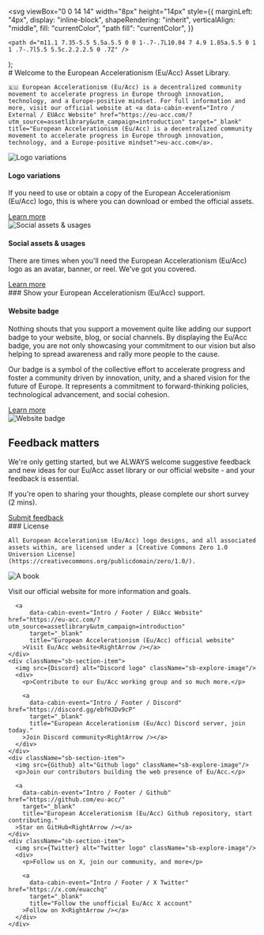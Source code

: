 

  <svg
    viewBox="0 0 14 14"
    width="8px"
    height="14px"
    style={{
      marginLeft: "4px",
      display: "inline-block",
      shapeRendering: "inherit",
      verticalAlign: "middle",
      fill: "currentColor",
      "path fill": "currentColor",
    }}
  >
    <path d="m11.1 7.35-5.5 5.5a.5.5 0 0 1-.7-.7L10.04 7 4.9 1.85a.5.5 0 1 1 .7-.7l5.5 5.5c.2.2.2.5 0 .7Z" />
  </svg>
);

<Meta title="Introduction" />

<div className="sb-container">
  <div className='sb-section-title'>
    # Welcome to the European Accelerationism (Eu/Acc) Asset Library.

    🇪🇺 European Accelerationism (Eu/Acc) is a decentralized community movement to accelerate progress in Europe through innovation, technology, and a Europe-positive mindset. For full information and more, visit our official website at <a data-cabin-event="Intro / External / EUAcc Website" href="https://eu-acc.com/?utm_source=assetlibrary&utm_campaign=introduction" target="_blank" title="European Accelerationism (Eu/Acc) is a decentralized community movement to accelerate progress in Europe through innovation, technology, and a Europe-positive mindset">eu-acc.com</a>.
  </div>
  <div className="sb-section">
    <div className="sb-section-item">
      <img
        src={Logos}
        alt="Logo variations"
      />
      <h4 className="sb-section-item-heading">Logo variations</h4>
      <p className="sb-section-item-paragraph">If you need to use or obtain a copy of the European Accelerationism (Eu/Acc) logo, this is where you can download or embed the official assets.</p>
      <a
         data-cabin-event="Intro / Assets / Logo" href="./?path=/docs/asset-library-logo--docs"
      >Learn more<RightArrow /></a>
    </div>
    <div className="sb-section-item">
      <img
        src={Social}
        alt="Social assets & usages"
      />
      <h4 className="sb-section-item-heading">Social assets & usages</h4>
      <p className="sb-section-item-paragraph">There are times when you'll need the European Accelerationism (Eu/Acc) logo as an avatar, banner, or reel. We've got you covered.</p>
      <a
         data-cabin-event="Intro / Assets / Social" href="./?path=/docs/asset-library-social--docs"
      >Learn more<RightArrow /></a>
    </div>
  </div>
</div>
<div className="sb-container">
  <div className='sb-section-title'>
    ### Show your European Accelerationism (Eu/Acc) support.
  </div>

  <div className="sb-section">
    <div className="sb-features-grid">
      <div className="sb-grid-item">
        <h4 className="sb-section-item-heading">Website badge</h4>
        <p className="sb-section-item-paragraph">Nothing shouts that you support a movement quite like adding our support badge to your website, blog, or social channels. By displaying the Eu/Acc badge, you are not only showcasing your commitment to our vision but also helping to spread awareness and rally more people to the cause.</p>
        <p className="sb-section-item-paragraph">Our badge is a symbol of the collective effort to accelerate progress and foster a community driven by innovation, unity, and a shared vision for the future of Europe. It represents a commitment to forward-thinking policies, technological advancement, and social cohesion.</p>
        <a
          data-cabin-event="Intro / Assets / Badge" href="./?path=/docs/asset-library-badge--docs"
        >Learn more<RightArrow /></a>
      </div>
      <div className="sb-grid-item">
        <img src={Website} alt="Website badge" />
      </div>
    </div>
  </div>
</div>
<div className='sb-addon'>
  <div className='sb-addon-text'>
    <h2>Feedback matters</h2>
    <p className="sb-section-item-paragraph">We're only getting started, but we ALWAYS welcome suggestive feedback and new ideas for our Eu/Acc asset library or our official website - and your feedback is essential.</p>
    <p className="sb-section-item-paragraph">If you're open to sharing your thoughts, please complete our short survey (2 mins).</p>
    <a
        data-cabin-event="Intro / External / Feedback" href="https://forms.gle/fiadxd9oxTcnXWAN6"
        target="_blank"
        titl="Submit feedback for Eu/Acc"
      >Submit feedback<RightArrow /></a>
  </div>
</div>
<div className="sb-container">
  <div className='sb-section-title'>
    ### License

    All European Accelerationism (Eu/Acc) logo designs, and all associated assets within, are licensed under a [Creative Commons Zero 1.0 Universion License](https://creativecommons.org/publicdomain/zero/1.0/).
  </div>
</div>

<div className="sb-section sb-socials">
    <div className="sb-section-item">
      <img src={Tutorials} alt="A book" className="sb-explore-image"/>
      <p>Visit our official website for more information and goals.</p>  

      <a
          data-cabin-event="Intro / Footer / EUAcc Website" href="https://eu-acc.com/?utm_source=assetlibrary&utm_campaign=introduction"
          target="_blank"
          title="European Accelerationism (Eu/Acc) official website"
        >Visit Eu/Acc website<RightArrow /></a>
    </div>
    <div className="sb-section-item">
      <img src={Discord} alt="Discord logo" className="sb-explore-image"/>
      <div>
        <p>Contribute to our Eu/Acc working group and so much more.</p>

        <a
          data-cabin-event="Intro / Footer / Discord" href="https://discord.gg/ebfHJDv9cP"
          target="_blank"
          title="European Accelerationism (Eu/Acc) Discord server, join today."
        >Join Discord community<RightArrow /></a>
      </div>
    </div>
    <div className="sb-section-item">
      <img src={Github} alt="Github logo" className="sb-explore-image"/>
      <p>Join our contributors building the web presence of Eu/Acc.</p>

      <a
        data-cabin-event="Intro / Footer / Github" href="https://github.com/eu-acc/"
        target="_blank"
        title="European Accelerationism (Eu/Acc) Github repository, start contributing."
      >Star on GitHub<RightArrow /></a>
    </div>
    <div className="sb-section-item">
      <img src={Twitter} alt="Twitter logo" className="sb-explore-image"/>
      <div>
        <p>Follow us on X, join our community, and more</p>

        <a
          data-cabin-event="Intro / Footer / X Twitter" href="https://x.com/euacchq"
          target="_blank"
          title="Follow the unofficial Eu/Acc X account"
        >Follow on X<RightArrow /></a>
      </div>
    </div>
</div>

<style>
  {`
  .sb-container {
    margin-bottom: 48px;
  }

  .sb-section {
    width: 100%;
    display: flex;
    flex-direction: row;
    gap: 20px;
  }

  img {
    object-fit: cover;
  }

  .sb-section-title {
    margin-bottom: 32px;
  }

  .sb-section-title h1 {
    font-size: 30px;
  }

  .sb-section a:not(h1 a, h2 a, h3 a) {
    font-size: 14px;
  }

  .sb-section-item, .sb-grid-item {
    flex: 1;
    display: flex;
    flex-direction: column;
  }

  .sb-section-item-heading {
    padding-top: 20px !important;
    padding-bottom: 5px !important;
    margin: 0 !important;
  }
  .sb-section-item-paragraph {
    margin: 0;
    padding-bottom: 10px;
  }

  .sb-chevron {
    margin-left: 5px;
  }

  .sb-features-grid {
    display: grid;
    grid-template-columns: repeat(2, 1fr);
    grid-gap: 32px 20px;
  }

  .sb-socials {
    display: grid;
    grid-template-columns: repeat(4, 1fr);
  }

  .sb-socials p {
    margin-bottom: 10px;
  }

  .sb-explore-image {
    max-height: 32px;
    align-self: flex-start;
  }

  .sb-addon {
    width: 100%;
    display: flex;
    align-items: center;
    position: relative;
    border-radius: 15px;
    background: #003CB3;
    height: 280px;
    margin-bottom: 48px;
    overflow: hidden;
  }

  .sb-addon-text {
    padding-left: 48px;
    max-width: 360px;
  }

  .sb-addon-text h2 {
    padding-top: 0px;
    color: #fff;
  }

  .sb-addon-text p {
    color: #fff;
  }

  .sb-addon-text a {
    color: #fff;
    font-weight: 700;
  }

  @media screen and (max-width: 600px) {
    .sb-section {
      flex-direction: column;
    }

    .sb-features-grid {
      grid-template-columns: repeat(1, 1fr);
    }

    .sb-socials {
      grid-template-columns: repeat(2, 1fr);
    }

    .sb-addon {
      height: 280px;
      align-items: flex-start;
      padding-top: 32px;
      overflow: hidden;
    }

    .sb-addon-text {
      padding-left: 24px;
    }

    .sb-addon-img {
      right: 0;
      left: 0;
      top: 130px;
      bottom: 0;
      overflow: hidden;
      height: auto;
      width: 124%;
    }

    .sb-addon-img img {
      width: 1200px;
      transform: rotate(-12deg);
      margin-left: 0;
      margin-top: 48px;
      margin-bottom: -40px;
      margin-left: -24px;
    }
  }
  `}
</style>